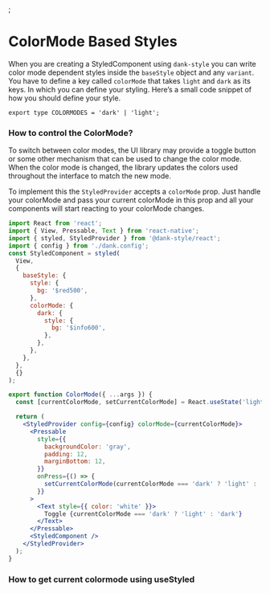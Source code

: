 
<Meta title="api/ColorMode Based Styles" />;


# ColorMode Based Styles

When you are creating a StyledComponent using `dank-style` you can write color mode dependent styles inside the `baseStyle` object and any `variant`. You have to define a key called `colorMode` that takes `light` and `dark` as its keys. In which you can define your styling. Here’s a small code snippet of how you should define your style.

<AppProvider>
  <CodeBlock
    code={`import React from 'react';
const StyledComponent = styled(
  View,
  {
    baseStyle: {
      style: {
        w: 100,
        h: 100,
      },
      colorMode: {
        dark: {
          style: {
            bg: '$info600',
          },
        },
        light: {
          style: {
            bg: '$info800',
          },
        },
      },
    },
    variants: {
      VariantOne: {
        style: {
          bg: '$secondary600',
          p: '$4',
        },
        colorMode: {
          dark: {
            style: {
              bg: 'secondary200',
            },
          },
        },
      },
    },
  },
  {}
);`}
  />
</AppProvider>

```tsx
export type COLORMODES = 'dark' | 'light';
```

### How to control the ColorMode?

To switch between color modes, the UI library may provide a toggle button or some other mechanism that can be used to change the color mode. When the color mode is changed, the library updates the colors used throughout the interface to match the new mode.

To implement this the `StyledProvider` accepts a `colorMode` prop. Just handle your colorMode and pass your current colorMode in this prop and all your components will start reacting to your colorMode changes.

```jsx
import React from 'react';
import { View, Pressable, Text } from 'react-native';
import { styled, StyledProvider } from '@dank-style/react';
import { config } from './dank.config';
const StyledComponent = styled(
  View,
  {
    baseStyle: {
      style: {
        bg: '$red500',
      },
      colorMode: {
        dark: {
          style: {
            bg: '$info600',
          },
        },
      },
    },
  },
  {}
);

export function ColorMode({ ...args }) {
  const [currentColorMode, setCurrentColorMode] = React.useState('light');

  return (
    <StyledProvider config={config} colorMode={currentColorMode}>
      <Pressable
        style={{
          backgroundColor: 'gray',
          padding: 12,
          marginBottom: 12,
        }}
        onPress={() => {
          setCurrentColorMode(currentColorMode === 'dark' ? 'light' : 'dark');
        }}
      >
        <Text style={{ color: 'white' }}>
          Toggle {currentColorMode === 'dark' ? 'light' : 'dark'}
        </Text>
      </Pressable>
      <StyledComponent />
    </StyledProvider>
  );
}
```

### How to get current colormode using useStyled

```jsx

```

<Canvas>
  <Story id="api-stories-colormode--color-mode" />
</Canvas>
